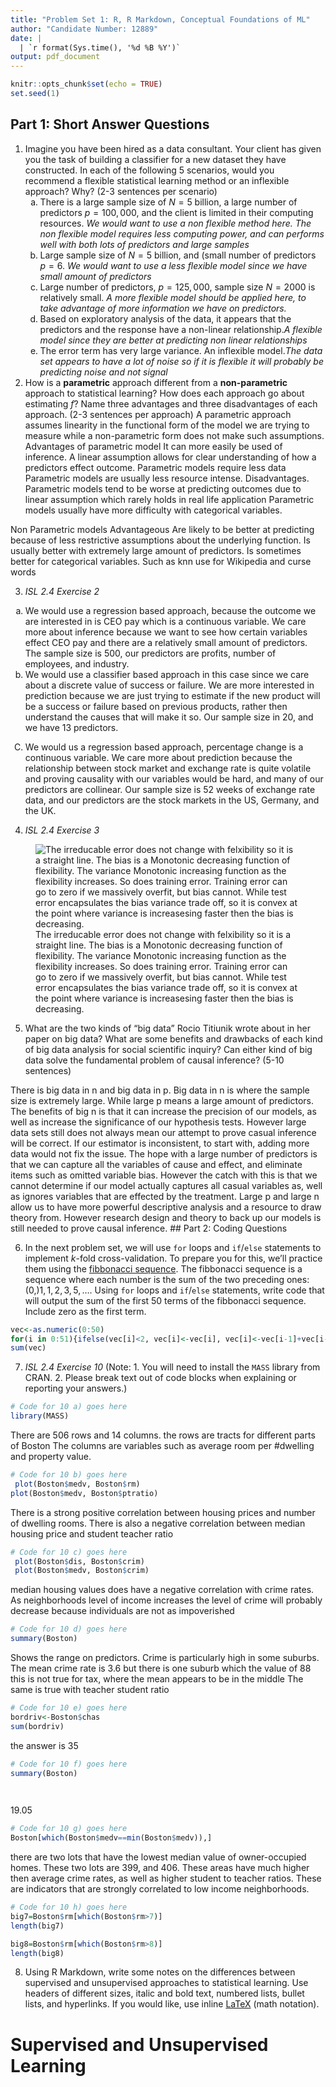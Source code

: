 ```yaml
---
title: "Problem Set 1: R, R Markdown, Conceptual Foundations of ML"
author: "Candidate Number: 12889"
date: |
  | `r format(Sys.time(), '%d %B %Y')`
output: pdf_document
---
```


```r
knitr::opts_chunk$set(echo = TRUE)
set.seed(1)
```

## Part 1: Short Answer Questions

1. Imagine you have been hired as a data consultant. Your client has given you the task of building a classifier for a new dataset they have constructed. In each of the following 5 scenarios, would you recommend a flexible statistical learning method or an inflexible approach? Why? (2-3 sentences per scenario)
    (a) There is a large sample size of $N=5 \text{ billion}$, a large number of predictors $p=100,000$, and the client is limited in their computing resources. *We would want to use a non flexible method here. The non flexible model requires less computing power, and can performs well with both lots of predictors and large samples*
    b) Large sample size of $N=5 \text{ billion}$, and (small number of predictors $p=6$. *We would want to use a less flexible model since we have small amount of predictors*
    (c) Large number of predictors, $p=125,000$, sample size $N=2000$ is relatively small.
    *A more flexible model should be applied here, to take advantage of more information we have on predictors.*
    (d) Based on exploratory analysis of the data, it appears that the predictors and the response have a non-linear relationship.*A flexible model since they are better at predicting non linear relationships*
    e) The error term has very large variance.
An inflexible model.*The data set appears to have a lot of noise so if it is flexible it will probably be predicting noise and not signal*
2. How is a **parametric** approach different from a **non-parametric** approach to statistical learning? How does each approach go about estimating $f$? Name three advantages and three disadvantages of each approach. (2-3 sentences per approach)
A parametric approach assumes linearity in the functional form of the model we are trying to measure while a non-parametric form does not make such assumptions. 
Advantages of parametric model 
It can more easily be used of inference. A linear assumption allows for clear understanding of how a predictors effect outcome. 
Parametric models require less data
Parametric models are usually less resource intense.
Disadvantages.  
Parametric models tend to be worse at predicting outcomes due to linear assumption which rarely holds in real life application 
Parametric  models usually have more difficulty with categorical variables.  

Non Parametric models
Advantageous 
Are likely to be better at predicting because of less restrictive assumptions about the underlying function. 
Is usually better with extremely large amount of predictors.
Is sometimes better for categorical variables. Such as knn use for Wikipedia and curse words

3. _ISL 2.4 Exercise 2_
(a) We would use a regression based approach, because the outcome we are interested in is CEO pay which is a continuous variable. We care more about inference because we want to see how certain variables effect CEO pay and there are a relatively small amount of predictors. The sample size is 500, our predictors are profits, number of employees, and industry. 
(b) We would use a classifier based approach in this case since we care about a discrete value of success or failure. We are more interested in prediction because we are just trying to estimate if the new product will be a success or failure based on previous products, rather then understand the causes that will make it so. Our sample size in 20, and we have 13 predictors.
(C) We would us a regression based approach, percentage change is a continuous variable. We care more about prediction because the relationship between stock market and exchange rate is quite volatile and proving causality with our variables would be hard, and many of our predictors are collinear. Our sample size is 52 weeks of exchange rate data, and our predictors are the stock markets in the US, Germany, and the UK. 



4. _ISL 2.4 Exercise 3_

![The irreducable error does not change with felxibility so it is a straight line. The bias is a Monotonic decreasing function of flexibility. The variance Monotonic increasing function as the flexibility increases. So does training error. Training error can go to zero if we massively overfit, but bias cannot. While test error encapsulates the bias variance trade off, so it is convex at the point where variance is increasesing faster then the bias is decreasing.](graph1.PNG)


5. What are the two kinds of "big data" Rocio Titiunik wrote about in her paper on big data? What are some benefits and drawbacks of each kind of big data analysis for social scientific inquiry? Can either kind of big data solve the fundamental problem of causal inference? (5-10 sentences)

There is big data in n and big data in p. Big data in n is where the sample size is extremely large. While large p means a large amount of predictors. 
The benefits of big n is that it can increase the precision of our models, as well as increase the significance of our hypothesis tests. However large data sets still does not always mean our attempt to prove casual inference will be correct. If our estimator is inconsistent, to start with, adding more data would not fix the issue. The hope with a large number of predictors is that we can capture all the variables of cause and effect, and eliminate items such as omitted variable bias. However the catch with this is that we cannot determine if our model actually captures all casual variables as, well as ignores variables that are effected by the treatment. Large p and large n allow us to have more powerful descriptive analysis and a resource to draw theory from. However research design and theory to back up our models is still needed to prove causal inference.
## Part 2: Coding Questions

6. In the next problem set, we will use `for` loops and `if`/`else` statements to implement $k$-fold cross-validation. To prepare you for this, we'll practice them using the [fibbonacci sequence](https://en.wikipedia.org/wiki/Fibonacci_number). The fibbonacci sequence is a sequence where each number is the sum of the two preceding ones: $(0,) 1, 1, 2, 3, 5, \dots$. Using `for` loops and `if`/`else` statements, write code that will output the sum of the first 50 terms of the fibbonacci sequence. Include zero as the first term.

```r
vec<-as.numeric(0:50)
for(i in 0:51){ifelse(vec[i]<2, vec[i]<-vec[i], vec[i]<-vec[i-1]+vec[i-2])}
sum(vec) 
```

7. _ISL 2.4 Exercise 10_ (Note: 1. You will need to install the `MASS` library from CRAN. 2. Please break text out of code blocks when explaining or reporting your answers.)

```r
# Code for 10 a) goes here
library(MASS)

```
There are 506 rows and 14 columns.
the rows are tracts for different parts of Boston
The columns are variables such as average room per #dwelling and property value.
```r
# Code for 10 b) goes here
 plot(Boston$medv, Boston$rm)
plot(Boston$medv, Boston$ptratio)
```
There is a strong positive correlation between housing prices and number of dwelling rooms.
There is also a negative correlation between median housing price and student teacher ratio
```r
# Code for 10 c) goes here
 plot(Boston$dis, Boston$crim)
 plot(Boston$medv, Boston$crim)
```
median housing values does have a negative correlation with crime rates. As neighborhoods level of income increases the level of crime will probably decrease because individuals are not  as impoverished


```r
# Code for 10 d) goes here
summary(Boston) 

```
Shows the range on predictors. Crime is particularly high in some suburbs. The mean crime rate is 3.6 but there is one suburb which the value of 88
this is not true for tax, where the mean appears to be in the middle
The same is true with teacher student ratio
```r
# Code for 10 e) goes here
bordriv<-Boston$chas
sum(bordriv)

```
the answer is 35
```r
# Code for 10 f) goes here
summary(Boston)

 
```
19.05
```r
# Code for 10 g) goes here
Boston[which(Boston$medv==min(Boston$medv)),]


```
there are two lots that have the lowest median value of owner-occupied homes. These two lots are 399, and 406. These areas have much higher then average crime rates, as well as higher student to teacher ratios. These are indicators that are strongly correlated to low income neighborhoods.
```r
# Code for 10 h) goes here
big7=Boston$rm[which(Boston$rm>7)]
length(big7)

big8=Boston$rm[which(Boston$rm>8)]
length(big8)
```

8. Using R Markdown, write some notes on the differences between supervised and unsupervised approaches to statistical learning. Use headers of different sizes, italic and bold text, numbered lists, bullet lists, and hyperlinks. If you would like, use inline
[LaTeX](https://en.wikipedia.org/wiki/LaTeX) (math notation).

# **Supervised and Unsupervised Learning**

## \textit{Unsurprised  Learning}
\begin{enumerate}
\item We are trying to observe characteristics of our data set. 
\begin{itemize}
\item We want to observe clustering if our data set is categorical possible method (kmeans)
\item  We would want to reduce dimensions if our data set is numerical,  data set is numerical Possible method (PCA) 
\end{itemize}
\end{enumerate}

## \textit{Supervised Learning}
\begin{enumerate}
\item We have a response variable for our data. We are trying to estimate f(x) that maps D to Y 
\begin{itemize}
\item regression if the the response variable is continuous example method (OLS)
\item classier if the response variable is categorical, example method (Knn model)
\end{itemize}
\end{enumerate}

